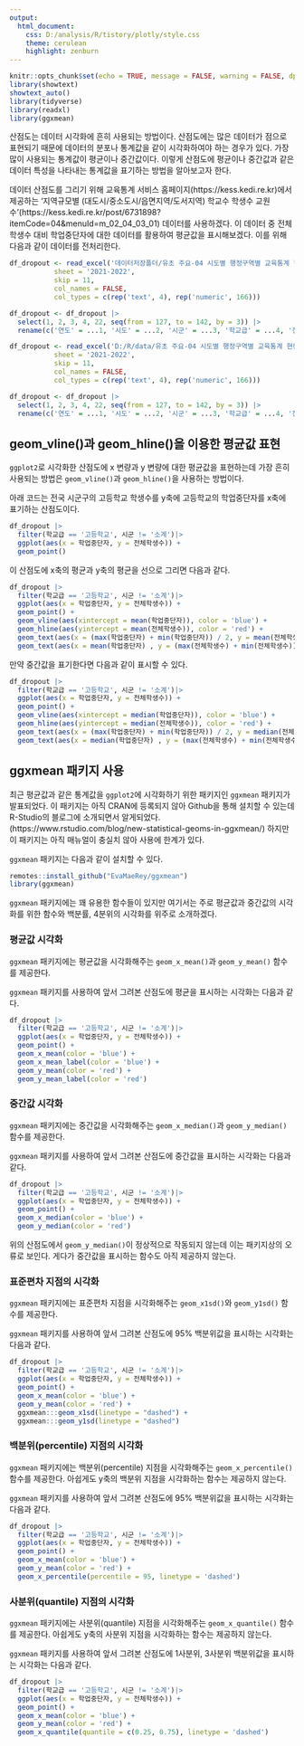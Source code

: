 ```yaml
---
output:
  html_document: 
    css: D:/analysis/R/tistory/plotly/style.css
    theme: cerulean
    highlight: zenburn
---
```


```r
knitr::opts_chunk$set(echo = TRUE, message = FALSE, warning = FALSE, dpi = 90)
library(showtext)
showtext_auto()
library(tidyverse)
library(readxl)
library(ggxmean)
```

산점도는 데이터 시각화에 흔히 사용되는 방법이다. 산점도에는 많은 데이터가 점으로 표현되기 때문에 데이터의 분포나 통계값을 같이 시각화하여야 하는 경우가 있다. 가장 많이 사용되는 통계값이 평균이나 중간값이다. 이렇게 산점도에 평균이나 중간값과 같은 데이터 특성을 나타내는 통계값을 표기하는 방법을 알아보고자 한다. 

데이터 산점도를 그리기 위해 교육통계 서비스 홈페이지(https://kess.kedi.re.kr)에서 제공하는 '지역규모별 (대도시/중소도시/읍면지역/도서지역) 학교수 학생수 교원수'(https://kess.kedi.re.kr/post/6731898?itemCode=04&menuId=m_02_04_03_01) 데이터를 사용하겠다. 이 데이터 중 전체학생수 대비 학업중단자에 대한 데이터를 활용하여 평균값을 표시해보겠다. 이를 위해 다음과 같이 데이터를 전처리한다. 

```r
df_dropout <- read_excel('데이터저장폴더/유초 주요-04 시도별 행정구역별 교육통계 현황_방통제외(1999-2022)_20220824y.xlsx', 
           sheet = '2021-2022',
           skip = 11, 
           col_names = FALSE, 
           col_types = c(rep('text', 4), rep('numeric', 166)))

df_dropout <- df_dropout |> 
  select(1, 2, 3, 4, 22, seq(from = 127, to = 142, by = 3)) |>
  rename(c('연도' = ...1, '시도' = ...2, '시군' = ...3, '학교급' = ...4, '전체학생수' = ...22, '학업중단자' = ...127, '유예' = ...130, '면제' = ...133, '자퇴' = ...136, '퇴학' = ...139, '제적' = ...142))

```

```r
df_dropout <- read_excel('D:/R/data/유초 주요-04 시도별 행정구역별 교육통계 현황_방통제외(1999-2022)_20220824y.xlsx', 
           sheet = '2021-2022',
           skip = 11, 
           col_names = FALSE, 
           col_types = c(rep('text', 4), rep('numeric', 166)))

df_dropout <- df_dropout |> 
  select(1, 2, 3, 4, 22, seq(from = 127, to = 142, by = 3)) |>
  rename(c('연도' = ...1, '시도' = ...2, '시군' = ...3, '학교급' = ...4, '전체학생수' = ...22, '학업중단자' = ...127, '유예' = ...130, '면제' = ...133, '자퇴' = ...136, '퇴학' = ...139, '제적' = ...142))

```

## geom_vline()과 geom_hline()을 이용한 평균값 표현

`ggplot2`로 시각화한 산점도에 x 변량과 y 변량에 대한 평균값을 표현하는데 가장 흔히 사용되는 방법은 `geom_vline()`과 `geom_hline()`을 사용하는 방법이다. 

아래 코드는 전국 시군구의 고등학교 학생수를 y축에 고등학교의 학업중단자를 x축에 표기하는 산점도이다.

```r
df_dropout |>
  filter(학교급 == '고등학교', 시군 != '소계')|>
  ggplot(aes(x = 학업중단자, y = 전체학생수)) +
  geom_point()

```

이 산점도에 x축의 평균과 y축의 평균을 선으로 그리면 다음과 같다. 

```r
df_dropout |>
  filter(학교급 == '고등학교', 시군 != '소계')|>
  ggplot(aes(x = 학업중단자, y = 전체학생수)) +
  geom_point() + 
  geom_vline(aes(xintercept = mean(학업중단자)), color = 'blue') +
  geom_hline(aes(yintercept = mean(전체학생수)), color = 'red') +
  geom_text(aes(x = (max(학업중단자) + min(학업중단자)) / 2, y = mean(전체학생수), label = round(mean(학업중단자), 2)), vjust = -0.5, color = 'red') +
  geom_text(aes(x = mean(학업중단자) , y = (max(전체학생수) + min(전체학생수)) / 2, label = round(mean(전체학생수), 2)), vjust = -0.5, angle = 90, color = 'blue')


```


만약 중간값을 표기한다면 다음과 같이 표시할 수 있다. 


```r
df_dropout |>
  filter(학교급 == '고등학교', 시군 != '소계')|>
  ggplot(aes(x = 학업중단자, y = 전체학생수)) +
  geom_point() + 
  geom_vline(aes(xintercept = median(학업중단자)), color = 'blue') +
  geom_hline(aes(yintercept = median(전체학생수)), color = 'red') +
  geom_text(aes(x = (max(학업중단자) + min(학업중단자)) / 2, y = median(전체학생수), label = round(median(학업중단자), 2)), vjust = -0.5, color = 'red') +
  geom_text(aes(x = median(학업중단자) , y = (max(전체학생수) + min(전체학생수)) / 2, label = round(median(전체학생수), 2)), vjust = -0.5, angle = 90, color = 'blue')


```


## ggxmean 패키지 사용

최근 평균값과 같은 통계값을 `ggplot2`에 시각화하기 위한 패키지인 `ggxmean` 패키지가 발표되었다. 이 패키지는 아직 CRAN에 등록되지 않아 Github을 통해 설치할 수 있는데 R-Studio의 블로그에 소개되면서 알게되었다.(https://www.rstudio.com/blog/new-statistical-geoms-in-ggxmean/) 하지만 이 패키지는 아직 매뉴얼이 충실치 않아 사용에 한계가 있다. 

`ggxmean` 패키지는 다음과 같이 설치할 수 있다. 

```r
remotes::install_github("EvaMaeRey/ggxmean")
library(ggxmean)

```



`ggxmean` 패키지에는 꽤 유용한 함수들이 있지만 여기서는 주로 평균값과 중간값의 시각화를 위한 함수와 백분률, 4분위의 시각화를 위주로 소개하겠다. 

### 평균값 시각화

`ggxmean` 패키지에는 평균값을 시각화해주는 `geom_x_mean()`과 `geom_y_mean()` 함수를 제공한다. 

`ggxmean` 패키지를 사용하여 앞서 그려본 산점도에 평균을 표시하는 시각화는 다음과 같다. 

```r
df_dropout |>
  filter(학교급 == '고등학교', 시군 != '소계')|>
  ggplot(aes(x = 학업중단자, y = 전체학생수)) +
  geom_point() +
  geom_x_mean(color = 'blue') +
  geom_x_mean_label(color = 'blue') +
  geom_y_mean(color = 'red') +
  geom_y_mean_label(color = 'red')

```

### 중간값 시각화

`ggxmean` 패키지에는 중간값을 시각화해주는 `geom_x_median()`과 `geom_y_median()` 함수를 제공한다. 

`ggxmean` 패키지를 사용하여 앞서 그려본 산점도에 중간값을 표시하는 시각화는 다음과 같다.

```r
df_dropout |>
  filter(학교급 == '고등학교', 시군 != '소계')|>
  ggplot(aes(x = 학업중단자, y = 전체학생수)) +
  geom_point() +
  geom_x_median(color = 'blue') +
  geom_y_median(color = 'red')

```

위의 산점도에서 `geom_y_median()`이 정상적으로 작동되지 않는데 이는 패키지상의 오류로 보인다. 게다가 중간값을 표시하는 함수도 아직 제공하지 않는다. 

### 표준편차 지점의 시각화

`ggxmean` 패키지에는 표준편차 지점을 시각화해주는 `geom_x1sd()`와 `geom_y1sd()` 함수를 제공한다. 

`ggxmean` 패키지를 사용하여 앞서 그려본 산점도에 95% 백분위값을 표시하는 시각화는 다음과 같다.

```r
df_dropout |>
  filter(학교급 == '고등학교', 시군 != '소계')|>
  ggplot(aes(x = 학업중단자, y = 전체학생수)) +
  geom_point() +
  geom_x_mean(color = 'blue') +
  geom_y_mean(color = 'red') +
  ggxmean:::geom_x1sd(linetype = "dashed") +
  ggxmean:::geom_y1sd(linetype = "dashed")

```

### 백분위(percentile) 지점의 시각화

`ggxmean` 패키지에는 백분위(percentile) 지점을 시각화해주는 `geom_x_percentile()` 함수를 제공한다. 아쉽게도 y축의 백분위 지점을 시각화하는 함수는 제공하지 않는다.  

`ggxmean` 패키지를 사용하여 앞서 그려본 산점도에 95% 백분위값을 표시하는 시각화는 다음과 같다.

```r
df_dropout |>
  filter(학교급 == '고등학교', 시군 != '소계')|>
  ggplot(aes(x = 학업중단자, y = 전체학생수)) +
  geom_point() +
  geom_x_mean(color = 'blue') +
  geom_y_mean(color = 'red') +
  geom_x_percentile(percentile = 95, linetype = 'dashed')

```

### 사분위(quantile) 지점의 시각화

`ggxmean` 패키지에는 사분위(quantile) 지점을 시각화해주는 `geom_x_quantile()` 함수를 제공한다. 아쉽게도 y축의 사분위 지점을 시각화하는 함수는 제공하지 않는다.  

`ggxmean` 패키지를 사용하여 앞서 그려본 산점도에 1사분위, 3사분위 백분위값을 표시하는 시각화는 다음과 같다.

```r
df_dropout |>
  filter(학교급 == '고등학교', 시군 != '소계')|>
  ggplot(aes(x = 학업중단자, y = 전체학생수)) +
  geom_point() +
  geom_x_mean(color = 'blue') +
  geom_y_mean(color = 'red') +
  geom_x_quantile(quantile = c(0.25, 0.75), linetype = 'dashed')

```







